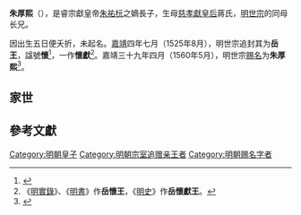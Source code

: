 '''朱厚熙'''（{{bd|1500年|7月7日|1500年|7月12日|catIdx=Z朱}}），是睿宗獻皇帝[[朱祐杬|朱祐杬]]之嫡長子，生母[[慈孝獻皇后|慈孝獻皇后]]蔣氏，[[明世宗|明世宗]]的同母长兄。

因出生五日便夭折，未起名。[[嘉靖|嘉靖]]四年七月（1525年8月），明世宗追封其为'''岳王'''，諡號'''懷'''<ref>{{cite web|title=大明世宗肃皇帝实录第53卷|url=https://m.uuzuowen.com/gudianbook/shishudaquan/mingshilu/448360.html|access-date=2021-05-14|archive-date=2021-05-15|archive-url=https://web.archive.org/web/20210515030303/https://m.uuzuowen.com/gudianbook/shishudaquan/mingshilu/448360.html|dead-url=no}}</ref>，一作'''懷獻'''<ref>《[[明實錄|明實錄]]》、《[[明書|明書]]》作'''岳懷王'''，《[[明史|明史]]》作'''岳懷獻王'''。</ref>。嘉靖三十九年四月（1560年5月），明世宗[[赐姓名|赐名]]为'''朱厚熙'''<ref>{{cite web|title=大明世宗肃皇帝实录第483卷|url=https://m.uuzuowen.com/gudianbook/shishudaquan/mingshilu/448788.html|access-date=2021-05-14|archive-date=2021-05-14|archive-url=https://web.archive.org/web/20210514011831/https://m.uuzuowen.com/gudianbook/shishudaquan/mingshilu/448788.html|dead-url=no}}</ref>。

==家世==
{{Ahnentafel top|岳懷王家世}}<center>
{{ahnentafel-compact5
|boxstyle_1=background-color: #ff8000;
|boxstyle_2=background-color: #ff6700;
|boxstyle_3=background-color: #ff4e00;
|boxstyle_4=background-color: #ff3500;
|boxstyle_5=background-color: #ff1c00;
|1=（追封）'''岳懷王朱厚熙'''
|2='''父：'''（追尊）睿宗献皇帝[[朱祐杬|朱祐杬]]
|3='''母：'''（追尊）[[慈孝献皇后|慈孝献皇后]]蒋氏
|4='''祖父：'''宪宗纯皇帝[[明宪宗|朱见深]]
|5='''祖母：'''（追尊）[[孝惠皇后_(明朝)|孝惠皇后]]邵氏
|6='''外祖父：'''（追封）玉田伯[[蔣斅|蔣斅]]
|7='''外祖母：'''玉田伯夫人
|8='''曾祖父：'''英宗睿皇帝[[明英宗|朱祁镇]]
|9='''曾祖母：'''[[孝肃皇后|孝肃皇后]]周氏
|10='''外曾祖父：'''[[邵林|邵林]]
|11=
|12=
|13=
|14=
|15=
|16='''高祖父：'''宣宗章皇帝[[明宣宗|朱瞻基]]
|17='''高祖母：'''[[孝恭章皇后|孝恭章皇后]]孙氏（一说为[[宫人|宫人]]）
|18='''外高祖父：'''（追封）宁国荣靖公[[周能|周能]]
|19='''外高祖母：'''（追封）宁国公夫人
|20=
|21=
|22=
|23=
|24=
|25=
|26=
|27=
|28=
|29=
|30=
|31=
}}</center>
{{ahnentafel bottom}}
{{s-start}}
{{s-none|無|[[明朝|明政府]]追封}}
{{s-ttl|title=[[明朝藩王列表_(憲宗、孝宗及睿宗系)|明岳國國王]]|years=追封}}
{{s-none|無|無子，封國撤除}}
{{end}}

==參考文獻==
{{Reflist}}
{{明世宗皇室}}
{{明朝人物小作品}}
[[Category:明朝皇子|Category:明朝皇子]]
[[Category:明朝宗室追赠亲王者|Category:明朝宗室追赠亲王者]]
[[Category:明朝赐名字者|Category:明朝赐名字者]]